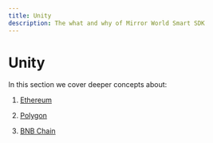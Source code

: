 ```yaml
---
title: Unity
description: The what and why of Mirror World Smart SDK
---
```


# Unity

In this section we cover deeper concepts about:

1. [Ethereum](/api-reference/unity/ethereum)

2. [Polygon](/api-reference/unity/polygon)

3. [BNB Chain](/api-reference/unity/BNB)
